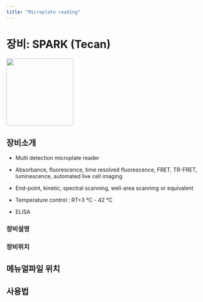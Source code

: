 ```yaml
---
title: "Microplate reading"
---
```


# 장비: SPARK (Tecan)
![](images/paste-39.png){width="175"}

## 장비소개

-   Multi detection microplate reader

-   Absorbance, fluorescence, time resolved fluorescence, FRET, TR-FRET, luminescence, automated live cell imaging

-   End-point, kinetic, spectral scanning, well-area scanning or equivalent

-   Temperature control : RT+3 ℃ - 42 ℃

-   ELISA


### 장비설명

### 장비위치

## 메뉴얼파일 위치

## 사용법

